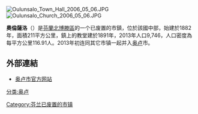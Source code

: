 [[Image:Oulunsalo_Town_Hall_2006_05_06.JPG|thumb]]
[[Image:Oulunsalo_Church_2006_05_06.JPG|thumb]]

'''奧倫薩洛'''（{{lang-fi|Oulunsalo}}）是[[芬蘭|芬蘭]][[北博滕區|北博滕區]]的一个已废置的市鎮，位於該國中部，始建於1882年，面積211平方公里，鎮上的教堂建於1891年，2013年人口9,746，人口密度為每平方公里116.91人。2013年初连同其它市镇一起并入[[奥卢|奥卢]]市。

==外部連結==
{{Commonscat|Oulunsalo}}
* [https://www.ouka.fi/ 奥卢市官方网站]{{Wayback|url=https://www.ouka.fi/ |date=20160702073127 }} {{fi}} {{sv}} {{en}}

{{Finland-geo-stub}}
[[分类:奥卢|分类:奥卢]]
[[Category:芬兰已废置的市镇|Category:芬兰已废置的市镇]]